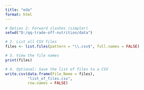 ```yaml
---
title: "eda"
format: html
---
```


```r

# Option 2: Forward slashes (simpler)
setwd("D:/qq-trade-off-nutrition/data")

# 2. List all CSV files
files <- list.files(pattern = "\\.csv$", full.names = FALSE)

# 3. View the file names
print(files)

# 4. Optional: Save the list of files to a CSV
write.csv(data.frame(File_Name = files),
          "list_of_files.csv",
          row.names = FALSE)

```

